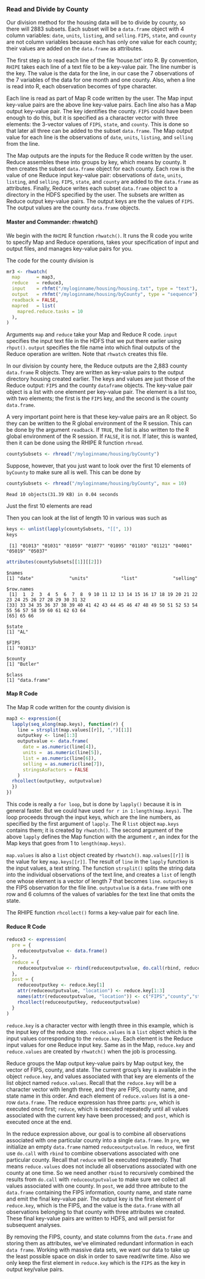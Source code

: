 ### Read and Divide by County ###
Our division method for the housing data will be to divide by county,
so there will 2883 subsets. Each subset will be a `data.frame` object with 4
column variables: `date`, `units`, `listing`, and `selling`.
`FIPS`, `state`, and `county` are not column variables because each has only one
value for each county; their values are added on the `data.frame` as
attributes.

The first step is to read each line of the file 'house.txt' into R. By
convention, `RHIPE` takes each line of a text file to be a key-value pair.
The line number is the key. The value is the data for the line, in our case
the 7 observations of the 7 variables of the data for one month and one county.
Also, when a line is read into R, each observation becomes of type character.

Each line is read as part of Map R code written by the user. The Map input
key-value pairs are the above line key-value pairs. Each line also has a Map
output key-value pair. The key identifies the county. `FIPS` could have been
enough to do this, but it is specified as a character vector with three
elements: the 3-vector values of `FIPS`, `state`, and `county`.
This is done so that
later all three can be added to the subset `data.frame`.
The Map output value for each line is the observations of `date`, `units`,
`listing`, and `selling` from the line.

The Map outputs are the inputs for the Reduce R code written by the user.
Reduce assembles these into groups by key, which means by  county. It then
creates the subset `data.frame` object for each county. Each row is the value
of one Reduce input key-value pair: observations of `date`, `units`, 
`listing`, and `selling`. `FIPS`, `state`, and `county` are added to the
`data.frame` as attributes. Finally, Reduce writes
each subset `data.frame` object to a directory in the HDFS specified by the
user.  The subsets are written as Reduce output key-value pairs.
The output keys are the the values of `FIPS`. The output values are the county
`data.frame` objects.

#### Master and Commander: rhwatch() ####

We begin with the `RHIPE` R function `rhwatch()`. It
runs the R code you write to specify
Map and Reduce operations, takes your specification of input and
output files, and manages key-value pairs for you.

The code for the county division is
```r
mr3 <- rhwatch(
  map      = map3,
  reduce   = reduce3,
  input    = rhfmt("/myloginname/housing/housing.txt", type = "text"),
  output   = rhfmt("/myloginname/housing/byCounty", type = "sequence"),
  readback = FALSE,
  mapred   = list(
    mapred.reduce.tasks = 10
  ),
)
```

Arguments `map` and `reduce` take your Map and Reduce R code.
`input` specifies the input text file in the HDFS that we put there earlier
using `rhput()`. `output` specifies the file name into which final outputs of
the Reduce operation are written. Note that `rhwatch` creates this file.

In our division by county here, the Reduce outputs are the 2,883 county
`data.frame` R objects. They are written as key-value pairs
to the output directory housing created earlier.
The keys and values are just those of the Reduce output:
`FIPS` and the
county `dataframe` objects. The key-value pair object is a list with one
element per key-value pair. The element is a list too, with two elements; the
first is the `FIPS` key, and the second is the county `data.frame`.

A very important point here is that these key-value pairs are an R object.
So they can be written to the  R global environment of the R session.
This can be done by the argument `readback`. If `TRUE`, the list is also
written to the R global environment of the R
session. If `FALSE`, it is not.
If later, this is wanted, then it can be done
using the RHIPE R function `rhread`.
```r
countySubsets <- rhread("/myloginname/housing/byCounty")
```
Suppose, however, that you just want to look over the first 10 elements of
`byCounty` to make sure all is well. This can be done by
```r
countySubsets <- rhread("/myloginname/housing/byCounty", max = 10)
```
```
Read 10 objects(31.39 KB) in 0.04 seconds
```
Just the first 10 elements are read

Then you can look at the list of length 10 in various was such as

```r
keys <- unlist(lapply(countySubsets, "[[", 1))
keys
```
```
 [1] "01013" "01031" "01059" "01077" "01095" "01103" "01121" "04001" "05019" "05037"
```

```r
attributes(countySubsets[[1]][[2]])
```
```
$names
[1] "date"             "units"            "list"             "selling"

$row.names
 [1]  1  2  3  4  5  6  7  8  9 10 11 12 13 14 15 16 17 18 19 20 21 22 23 24 25 26 27 28 29 30 31 32
[33] 33 34 35 36 37 38 39 40 41 42 43 44 45 46 47 48 49 50 51 52 53 54 55 56 57 58 59 60 61 62 63 64 
[65] 65 66

$state
[1] "AL"

$FIPS
[1] "01013"

$county
[1] "Butler"

$class
[1] "data.frame"
```

#### Map R Code ####
The Map R code written for the county division is

```r
map3 <- expression({
  lapply(seq_along(map.keys), function(r) {
    line = strsplit(map.values[[r]], ",")[[1]]
    outputkey <- line[1:3]
    outputvalue <- data.frame(
      date = as.numeric(line[4]),
      units =  as.numeric(line[5]),
      list = as.numeric(line[6]),
      selling = as.numeric(line[7]),
      stringsAsFactors = FALSE
    )
  rhcollect(outputkey, outputvalue)
  })
})
```

This code is really a `for loop`, but is done by `lapply()` because it is in
general faster. But we could have used `for r in 1:length(map.keys)`.
The loop proceeds through the input keys, which are the line numbers, as
specified by the first argument of `lapply`. The R `list` object `map.keys`
contains them; it is created by `rhwatch()`.  The
second argument of the above `lapply` defines the Map function with the
argument `r`, an index for the Map keys that goes from 1 to `length(map.keys)`.

`map.values` is also a `list` object created by `rhwatch()`.
`map.values[[r]]` is the value for key `map.keys[[r]]`.
The result of `line` in the `lapply` function is the input values, a
text string.  The function `strsplit()` splits the string data
into the individual observations of the text line,
and creates a `list` of length one whose element is a vector of length 7 that
becomes `line`. `outputkey` is the FIPS
observation for the file line. `outputvalue` is a `data.frame` with one row
and 6 columns of the values of variables for the text line that omits the state.

The RHIPE function `rhcollect()` forms a key-value pair for each line.

#### Reduce R Code ####

```r
reduce3 <- expression(
  pre = {
    reduceoutputvalue <- data.frame()
  },
  reduce = {
    reduceoutputvalue <- rbind(reduceoutputvalue, do.call(rbind, reduce.values))
  },
  post = {
    reduceoutputkey <- reduce.key[1]
    attr(reduceoutputvalue, "location") <- reduce.key[1:3]
    names(attr(reduceoutputvalue, "location")) <- c("FIPS","county","state")
    rhcollect(reduceoutputkey, reduceoutputvalue)
  }
)
```

`reduce.key` is a character vector with length three in this example, which is the 
input key of the reduce step. `reduce.values` is a `list` object which is the input 
values corresponding to the `reduce.key`. Each element is the Reduce input values 
for one Reduce input key. Same as in the Map, `reduce.key` and `reduce.values` are
created by `rhwatch()` when the job is processing.

Reduce groups the Map output key-value pairs by Map output key, the vector of FIPS, 
county, and state.  The current group's key is available in the object `reduce.key`, and 
values associated with that key are elements of the list object named `reduce.values`. Recall 
that the `reduce.key` will be a character vector with length three, and they are FIPS, 
county name, and state name in this order. And each element of `reduce.values` list 
is a one-row `data.frame`. The reduce expression has three parts: `pre`, 
which is executed once first; `reduce`, which is executed repeatedly until all 
values associated with the current key have been processed; and `post`, 
which is executed once at the end.  

In the reduce expression above, our goal is to combine all observations
associated with one particular county into a single `data.frame`.  In `pre`,
we initialize an empty `data.frame` named `reduceoutputvalue`.  In `reduce`,
we first use `do.call` with `rbind` to combine observations associated with one
particular county. Recall that `reduce` will be executed repeatedly. That means
`reduce.values` does not include all observations associated with one county at one
time. So we need another `rbind` to recursively combined the results from `do.call` with 
`reduceoutputvalue` to make sure we collect all values associated with one county.
In `post`, we add three attribute to the `data.frame` containing the FIPS information, 
county name, and state name and emit the final key-value pair. The output key is the first 
element of `reduce.key`, which is the FIPS, and the value is the `data.frame` with all 
observations belonging to that county with three attributes we created.
These final key-value pairs are written to HDFS, and will persist for subsequent analyses.

By removing the FIPS, county, and state columns from the `data.frame` and
storing them as attributes, we've eliminated redundant information in each
`data frame`. Working with massive data sets, we want our data to take up the
least possible space on disk in order to save read/write time. Also we only
keep the first element in `reduce.key` which is the `FIPS` as the key in output
key/value pairs.

